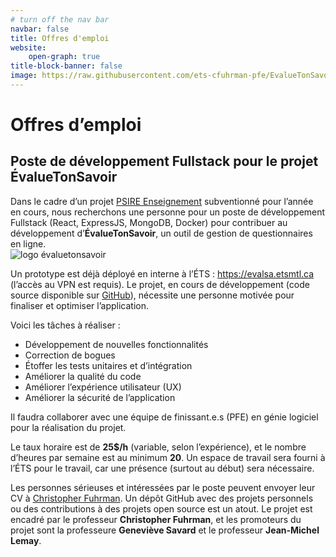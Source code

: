 ```yaml
---
# turn off the nav bar
navbar: false
title: Offres d'emploi
website:
    open-graph: true
title-block-banner: false
image: https://raw.githubusercontent.com/ets-cfuhrman-pfe/EvalueTonSavoir/main/client/public/logo.png
---
```


# Offres d'emploi

## Poste de développement Fullstack pour le projet ÉvalueTonSavoir

Dans le cadre d'un projet [PSIRE Enseignement](https://prof-ets.etsmtl.ca/programme-de-support-institutionnel-a-la-recherche-et-a-l-enseignement-psire-volet-enseignement-2024-2025/) subventionné pour l'année en cours, nous recherchons une personne pour un poste de développement Fullstack (React, ExpressJS, MongoDB, Docker) pour contribuer au développement d'**ÉvalueTonSavoir**, un outil de gestion de questionnaires en ligne.  
![logo évaluetonsavoir](https://raw.githubusercontent.com/ets-cfuhrman-pfe/EvalueTonSavoir/main/client/public/logo.png)

Un prototype est déjà déployé en interne à l'ÉTS : <https://evalsa.etsmtl.ca> (l'accès au VPN est requis).
Le projet, en cours de développement (code source disponible sur [GitHub](https://github.com/ets-cfuhrman-pfe/EvalueTonSavoir)), nécessite une personne motivée pour finaliser et optimiser l'application.

Voici les tâches à réaliser :

- Développement de nouvelles fonctionnalités  
- Correction de bogues  
- Étoffer les tests unitaires et d'intégration  
- Améliorer la qualité du code
- Améliorer l'expérience utilisateur (UX)  
- Améliorer la sécurité de l'application  

Il faudra collaborer avec une équipe de finissant.e.s (PFE) en génie logiciel pour la réalisation du projet. 

Le taux horaire est de **25$/h** (variable, selon l'expérience), et le nombre d'heures par semaine est au minimum **20**.
Un espace de travail sera fourni à l'ÉTS pour le travail, car une présence (surtout au début) sera nécessaire.

Les personnes sérieuses et intéressées par le poste peuvent envoyer leur CV à [Christopher Fuhrman](mailto:christopher.fuhrman@etsmtl.ca).
Un dépôt GitHub avec des projets personnels ou des contributions à des projets open source est un atout.
Le projet est encadré par le professeur **Christopher Fuhrman**, et les promoteurs du projet sont la professeure **Geneviève Savard** et le professeur **Jean-Michel Lemay**.
